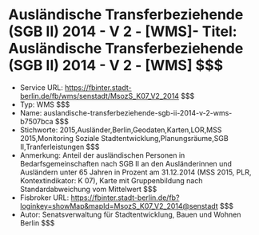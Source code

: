 # Ausländische Transferbeziehende (SGB II) 2014 - V 2 - [WMS]- Titel: Ausländische Transferbeziehende (SGB II) 2014 - V 2 - [WMS] $$$
- Service URL: https://fbinter.stadt-berlin.de/fb/wms/senstadt/MsozS_K07_V2_2014 $$$
- Typ: WMS $$$
- Name: auslandische-transferbeziehende-sgb-ii-2014-v-2-wms-b7507bca $$$
- Stichworte: 2015,Ausländer,Berlin,Geodaten,Karten,LOR,MSS 2015,Monitoring Soziale Stadtentwicklung,Planungsräume,SGB II,Tranferleistungen $$$
- Anmerkung: Anteil der ausländischen Personen in Bedarfsgemeinschaften nach SGB II an den Ausländerinnen und Ausländern unter 65 Jahren in Prozent am 31.12.2014 (MSS 2015, PLR, Kontextindikator: K 07), Karte mit Gruppenbildung nach Standardabweichung vom Mittelwert $$$
- Fisbroker URL: https://fbinter.stadt-berlin.de/fb?loginkey=showMap&mapId=MsozS_K07_V2_2014@senstadt $$$
- Autor: Senatsverwaltung für Stadtentwicklung, Bauen und Wohnen Berlin $$$
